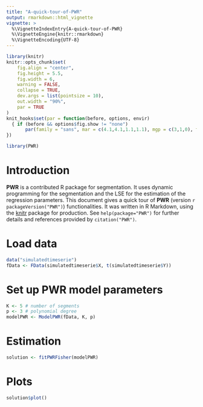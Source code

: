 ```yaml
---
title: "A-quick-tour-of-PWR"
output: rmarkdown::html_vignette
vignette: >
  %\VignetteIndexEntry{A-quick-tour-of-PWR}
  %\VignetteEngine{knitr::rmarkdown}
  %\VignetteEncoding{UTF-8}
---
```


```r
library(knitr)
knitr::opts_chunk$set(
	fig.align = "center",
	fig.height = 5.5,
	fig.width = 6,
	warning = FALSE,
	collapse = TRUE,
	dev.args = list(pointsize = 10),
	out.width = "90%",
	par = TRUE
)
knit_hooks$set(par = function(before, options, envir)
  { if (before && options$fig.show != "none") 
       par(family = "sans", mar = c(4.1,4.1,1.1,1.1), mgp = c(3,1,0), tcl = -0.5)
})
```

```r
library(PWR)
```

# Introduction

**PWR** is a contributed R package for segmentation. It uses dynamic programming for the segmentation and the LSE for the estimation of the regression parameters. This document gives a quick tour of **PWR** (version `r packageVersion("PWR")`) functionalities. It was written in R Markdown, using the [knitr](https://cran.r-project.org/package=knitr) package for production. 
See `help(package="PWR")` for further details and references provided by `citation("PWR")`.

# Load data

```r
data("simulatedtimeserie")
fData <- FData(simulatedtimeserie$X, t(simulatedtimeserie$Y))
```

# Set up PWR model parameters

```r
K <- 5 # number of segments
p <- 3 # polynomial degree
modelPWR <- ModelPWR(fData, K, p)
```

# Estimation

```r
solution <- fitPWRFisher(modelPWR)
```

# Plots

```r
solution$plot()
```
